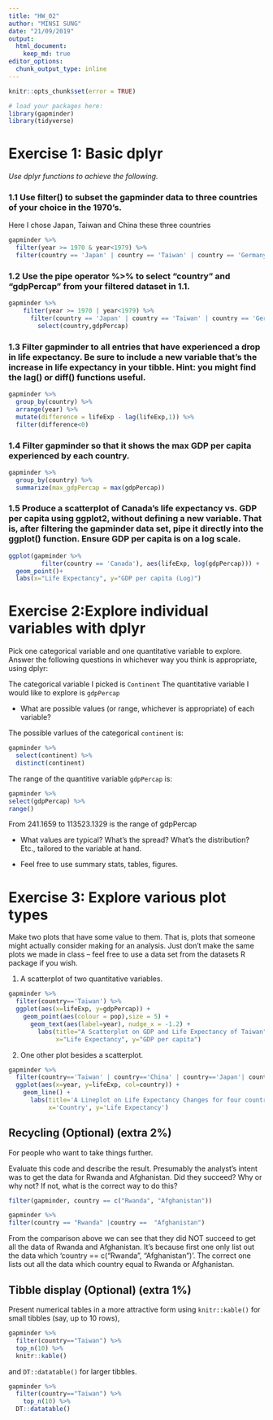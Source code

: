 ---
title: "HW_02"
author: "MINSI SUNG"
date: "21/09/2019"
output: 
  html_document:
    keep_md: true
editor_options: 
  chunk_output_type: inline
---

<!---The following chunk allows errors when knitting--->

```{r allow errors, echo = FALSE}
knitr::opts_chunk$set(error = TRUE)
```
    
```{r load packages, warning = FALSE, message = FALSE}
# load your packages here:
library(gapminder)
library(tidyverse)
```
    

# Exercise 1: Basic dplyr
*Use dplyr functions to achieve the following.*

### 1.1 Use filter() to subset the gapminder data to three countries of your choice in the 1970’s.
Here I chose Japan, Taiwan and China these three countries
```{r, warning=FALSE, echo=FALSE}
gapminder %>% 
  filter(year >= 1970 & year<1979) %>% 
  filter(country == 'Japan' | country == 'Taiwan' | country == 'Germany')
```
### 1.2 Use the pipe operator %>% to select “country” and “gdpPercap” from your filtered dataset in 1.1.
```{r, warning=FALSE, echo=FALSE}
gapminder %>% 
    filter(year >= 1970 | year<1979) %>% 
      filter(country == 'Japan' | country == 'Taiwan' | country == 'Germany') %>% 
        select(country,gdpPercap)
```
### 1.3 Filter gapminder to all entries that have experienced a drop in life expectancy. Be sure to include a new variable that’s the increase in life expectancy in your tibble. Hint: you might find the lag() or diff() functions useful.
```{r, warning=FALSE, echo=FALSE}
gapminder %>% 
  group_by(country) %>% 
  arrange(year) %>% 
  mutate(difference = lifeExp - lag(lifeExp,1)) %>% 
  filter(difference<0)
```
### 1.4 Filter gapminder so that it shows the max GDP per capita experienced by each country.
```{r, warning=FALSE, echo=FALSE}
gapminder %>% 
  group_by(country) %>% 
  summarize(max_gdpPercap = max(gdpPercap))
```


### 1.5 Produce a scatterplot of Canada’s life expectancy vs. GDP per capita using ggplot2, without defining a new variable. That is, after filtering the gapminder data set, pipe it directly into the ggplot() function. Ensure GDP per capita is on a log scale.
```{r, warning=FALSE, echo=FALSE}
ggplot(gapminder %>% 
         filter(country == 'Canada'), aes(lifeExp, log(gdpPercap))) +
  geom_point()+
  labs(x="Life Expectancy", y="GDP per capita (Log)")
```


# Exercise 2:Explore individual variables with dplyr
Pick one categorical variable and one quantitative variable to explore. Answer the following questions in whichever way you think is appropriate, using dplyr:

The categorical variable I picked is `Continent`
The quantitative variable I would like to explore is `gdpPercap`



* What are possible values (or range, whichever is appropriate) of each variable?

The possible varlues of the categorical `continent` is:
```{r, warning=FALSE, echo=FALSE}
gapminder %>% 
  select(continent) %>% 
  distinct(continent)
```

The range of the quantitive variable `gdpPercap` is:

```{r, warning=FALSE, echo=FALSE}
gapminder %>% 
select(gdpPercap) %>% 
range()
```
From 241.1659 to 113523.1329 is the range of gdpPercap


* What values are typical? What’s the spread? What’s the distribution? Etc., tailored to the variable at hand.



* Feel free to use summary stats, tables, figures.




# Exercise 3: Explore various plot types 
Make two plots that have some value to them. That is, plots that someone might actually consider making for an analysis. Just don’t make the same plots we made in class – feel free to use a data set from the datasets R package if you wish.

1. A scatterplot of two quantitative variables.
```{r, warning=FALSE, echo=FALSE}
gapminder %>%
  filter(country=='Taiwan') %>% 
  ggplot(aes(x=lifeExp, y=gdpPercap)) +
    geom_point(aes(colour = pop),size = 5) +
      geom_text(aes(label=year), nudge_x = -1.2) +
        labs(title="A Scatterplot on GDP and Life Expectancy of Taiwan", 
             x="Life Expectancy", y="GDP per capita")
```

2. One other plot besides a scatterplot.

```{r, warning=FALSE, echo=FALSE}
gapminder %>% 
  filter(country=='Taiwan' | country=='China' | country=='Japan'| country=='Canada') %>% 
  ggplot(aes(x=year, y=lifeExp, col=country)) +
    geom_line() +
      labs(title='A Lineplot on Life Expectancy Changes for four countries ', 
           x='Country', y='Life Expectancy')

```

## Recycling (Optional) (extra 2%)
For people who want to take things further.

Evaluate this code and describe the result. Presumably the analyst’s intent was to get the data for Rwanda and Afghanistan. Did they succeed? Why or why not? If not, what is the correct way to do this?

```{r}
filter(gapminder, country == c("Rwanda", "Afghanistan"))

```

```{r}
gapminder %>% 
filter(country == "Rwanda" |country ==  "Afghanistan")

```

From the comparison above we can see that they did NOT succeed to get all the data of Rwanda and Afghanistan. It's because first one only list out the data which 'country == c("Rwanda", "Afghanistan")'. The correct one lists out all the data which country equal to Rwanda or Afghanistan.

## Tibble display (Optional) (extra 1%)
Present numerical tables in a more attractive form using `knitr::kable()` for small tibbles (say, up to 10 rows),

```{r }
gapminder %>%
  filter(country=="Taiwan") %>% 
  top_n(10) %>% 
  knitr::kable()
```

and `DT::datatable()` for larger tibbles.

```{r }
gapminder %>%
  filter(country=="Taiwan") %>% 
    top_n(10) %>% 
  DT::datatable()
```

